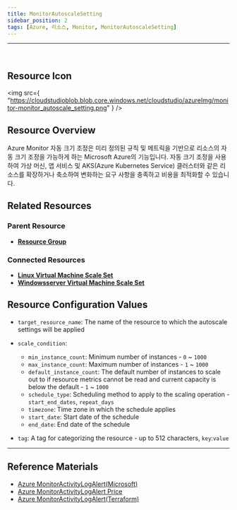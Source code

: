 ```yaml
---
title: MonitorAutoscaleSetting
sidebar_position: 2
tags: [Azure, 리소스, Monitor, MonitorAutoscaleSetting]
---
```


<hr />
<br />

## Resource Icon

<img
    src={
        "https://cloudstudioblob.blob.core.windows.net/cloudstudio/azureImg/monitor-monitor_autoscale_setting.png"
    }
/>

## Resource Overview

Azure Monitor 자동 크기 조정은 미리 정의된 규칙 및 메트릭을 기반으로 리소스의 자동 크기 조정을 가능하게 하는 Microsoft Azure의 기능입니다.
자동 크기 조정을 사용하여 가상 머신, 앱 서비스 및 AKS(Azure Kubernetes Service) 클러스터와 같은 리소스를 확장하거나 축소하여 변화하는 요구 사항을 충족하고 비용을 최적화할 수 있습니다.

## Related Resources

### Parent Resource

-   [**Resource Group**](https://docs.cstudio.app/docs/resource/azure/Base/ResourceGroup)

### Connected Resources

-   [**Linux Virtual Machine Scale Set**](https://docs.cstudio.app/docs/resource/azure/Compute/LinuxVirtualMachineScaleSet)
-   [**Windowsserver Virtual Machine Scale Set**](https://docs.cstudio.app/docs/resource/azure/Compute/WindowsserverVirtualMachineScaleSet)

## Resource Configuration Values

- `target_resource_name`: The name of the resource to which the autoscale settings will be applied

- `scale_condition`:

    - `min_instance_count`: Minimum number of instances - `0` ~ `1000`
    - `max_instance_count`: Maximum number of instances - `1` ~ `1000`
    - `default_instance_count`: The default number of instances to scale out to if resource metrics cannot be read and current capacity is below the default - `1` ~ `1000`
    - `schedule_type`: Scheduling method to apply to the scaling operation - `start_end_dates`, `repeat_days`
    - `timezone`: Time zone in which the schedule applies
    - `start_date`: Start date of the schedule
    - `end_date`: End date of the schedule

- `tag`: A tag for categorizing the resource - up to 512 characters, `key`:`value`
---

## Reference Materials

-   [Azure MonitorActivityLogAlert(Microsoft)](https://learn.microsoft.com/en-us/azure/azure-monitor/overview)
-   [Azure MonitorActivityLogAlert Price](https://azure.microsoft.com/ko-kr/pricing/details/monitor/)
-   [Azure MonitorActivityLogAlert(Terraform)](https://registry.terraform.io/providers/hashicorp/azurerm/latest/docs/resources/monitor_autoscale_setting)
